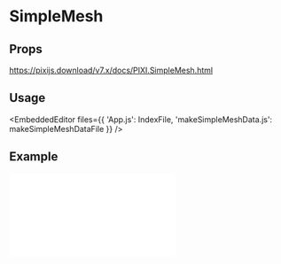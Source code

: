 
# SimpleMesh

## Props

https://pixijs.download/v7.x/docs/PIXI.SimpleMesh.html

## Usage

<EmbeddedEditor files={{ 'App.js': IndexFile, 'makeSimpleMeshData.js': makeSimpleMeshDataFile }} />

## Example

<iframe
    height={500}
    scrolling='no'
    title='Mesh'
    src='//codepen.io/inlet/embed/69e7153234c4e01232a7dbc50bbceb40/?height=300&theme-id=33987&default-tab=result&embed-version=2'
    frameBorder='no'
    allowFullScreen={true}
    style={{ width: '100%' }}
/>
